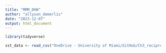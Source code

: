```yaml
---
title: "MMM_DHW"
author: "allyson_demerlis"
date: "2023-12-07"
output: html_document
---
```


```r
library(tidyverse)

sst_data <- read_csv("OneDrive - University of Miami/GitHub/Ch3_reciprocaltransplant/environmental_data/SST_data_1981_2023.csv")
```


